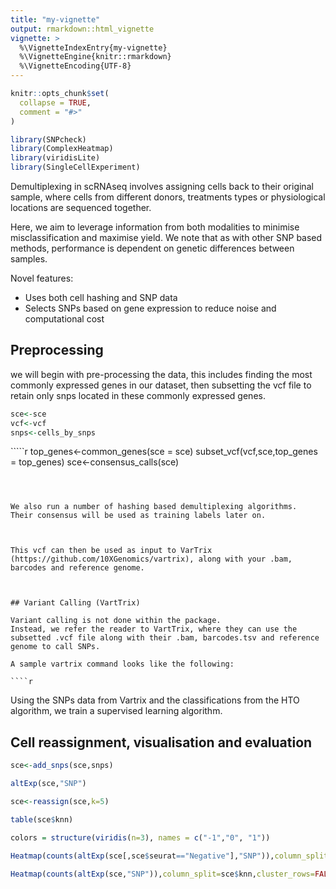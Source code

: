 ```yaml
---
title: "my-vignette"
output: rmarkdown::html_vignette
vignette: >
  %\VignetteIndexEntry{my-vignette}
  %\VignetteEngine{knitr::rmarkdown}
  %\VignetteEncoding{UTF-8}
---
```


```r
knitr::opts_chunk$set(
  collapse = TRUE,
  comment = "#>"
)
```

```r
library(SNPcheck)
library(ComplexHeatmap)
library(viridisLite)
library(SingleCellExperiment)
```

Demultiplexing in scRNAseq involves assigning cells back to their original sample, where cells from different donors, treatments types or physiological locations are sequenced together.

Here, we aim to leverage information from both modalities to minimise misclassification and maximise yield.
We note that as with other SNP based methods, performance is dependent on genetic differences between samples.

Novel features:

* Uses both cell hashing and SNP data
* Selects SNPs based on gene expression to reduce noise and computational cost


## Preprocessing

we will begin with pre-processing the data, this includes finding the most commonly expressed genes in our dataset, then subsetting the vcf file to retain only snps located in these commonly expressed genes.

````r

sce<-sce
vcf<-vcf
snps<-cells_by_snps

````


`````r

top_genes<-common_genes(sce = sce)
subset_vcf(vcf,sce,top_genes = top_genes)
sce<-consensus_calls(sce)

````



We also run a number of hashing based demultiplexing algorithms.
Their consensus will be used as training labels later on.



This vcf can then be used as input to VarTrix (https://github.com/10XGenomics/vartrix), along with your .bam, barcodes and reference genome.



## Variant Calling (VartTrix)

Variant calling is not done within the package. 
Instead, we refer the reader to VartTrix, where they can use the subsetted .vcf file along with their .bam, barcodes.tsv and reference genome to call SNPs.

A sample vartrix command looks like the following:

````r



````

Using the SNPs data from Vartrix and the classifications from the HTO algorithm, we train a supervised learning algorithm.

## Cell reassignment, visualisation and evaluation

````r

sce<-add_snps(sce,snps)

altExp(sce,"SNP")

sce<-reassign(sce,k=5)

table(sce$knn)
````




````r
colors = structure(viridis(n=3), names = c("-1","0", "1"))

Heatmap(counts(altExp(sce[,sce$seurat=="Negative"],"SNP")),column_split=sce$knn[sce$seurat=="Negative"],cluster_rows=FALSE,show_column_names = FALSE,cluster_column_slices = FALSE,column_names_rot = 45,column_title_rot = -45,row_title = "SNPs",col=colors)

Heatmap(counts(altExp(sce,"SNP")),column_split=sce$knn,cluster_rows=FALSE,show_column_names = FALSE,cluster_column_slices = FALSE,row_title = "SNPs",col=colors)


````
